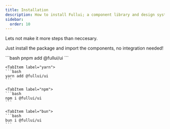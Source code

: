 ```yaml
---
title: Installation
description: How to install Fullui; a component library and design system built for Astro.
sidebar:
  order: 10
---
```



Lets not make it more steps than neccesary.

Just install the package and import the components, no integration needed!

<Tabs>
  <TabItem label="pnpm">
    ```bash
    pnpm add @fullui/ui
    ```

  </TabItem>

    <TabItem label="yarn">
    ```bash
    yarn add @fullui/ui
    ```

  </TabItem>

    <TabItem label="npm">
    ```bash
    npm i @fullui/ui
    ```

  </TabItem>

    <TabItem label="bun">
    ```bash
    bun i @fullui/ui
    ```

  </TabItem>
</Tabs>
<br />
